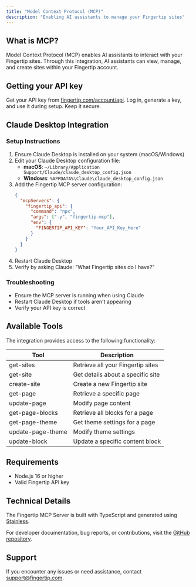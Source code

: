 ```yaml
---
title: "Model Context Protocol (MCP)"
description: "Enabling AI assistants to manage your Fingertip sites"
---
```


## What is MCP?

Model Context Protocol (MCP) enables AI assistants to interact with your Fingertip sites. Through this integration, AI assistants can view, manage, and create sites within your Fingertip account.

## Getting your API key

Get your API key from [fingertip.com/account/api](https://fingertip.com/account/api). Log in, generate a key, and use it during setup. Keep it secure.

## Claude Desktop Integration

### Setup Instructions

1. Ensure Claude Desktop is installed on your system (macOS/Windows)
2. Edit your Claude Desktop configuration file:
   - **macOS**: `~/Library/Application Support/Claude/claude_desktop_config.json`
   - **Windows**: `%APPDATA%\Claude\claude_desktop_config.json`
3. Add the Fingertip MCP server configuration:
   ```json
   {
     "mcpServers": {
       "fingertip_api": {
         "command": "npx",
         "args": ["-y", "fingertip-mcp"],
         "env": {
           "FINGERTIP_API_KEY": "Your_API_Key_Here"
         }
       }
     }
   }
   ```
4. Restart Claude Desktop
5. Verify by asking Claude: "What Fingertip sites do I have?"

### Troubleshooting

- Ensure the MCP server is running when using Claude
- Restart Claude Desktop if tools aren't appearing
- Verify your API key is correct

## Available Tools

The integration provides access to the following functionality:

| Tool              | Description                       |
| ----------------- | --------------------------------- |
| get-sites         | Retrieve all your Fingertip sites |
| get-site          | Get details about a specific site |
| create-site       | Create a new Fingertip site       |
| get-page          | Retrieve a specific page          |
| update-page       | Modify page content               |
| get-page-blocks   | Retrieve all blocks for a page    |
| get-page-theme    | Get theme settings for a page     |
| update-page-theme | Modify theme settings             |
| update-block      | Update a specific content block   |

## Requirements

- Node.js 16 or higher
- Valid Fingertip API key

## Technical Details

The Fingertip MCP Server is built with TypeScript and generated using [Stainless](https://www.stainless.com/).

For developer documentation, bug reports, or contributions, visit the [GitHub repository](https://github.com/fingertip-com/fingertip-typescript/tree/main/packages/mcp-server).

## Support

If you encounter any issues or need assistance, contact [support@fingertip.com](mailto:hello@fingertip.com).
